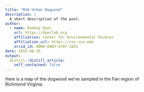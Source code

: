 ```yaml
---
title: "RVA Urban Dogwood"
description: |
  A short description of the post.
author:
  - name: Rodney Dyer
    url: https://dyerlab.org
    affiliation: Center for Environmental Studies
    affiliation_url: https://ces.vcu.edu
    orcid_id: 0000-0003-4707-3453
date: 2015-08-25
output:
  distill::distill_article:
    self_contained: false
---
```





Here is a map of the dogwood we've sampled in the Fan region of Richmond Virginia.
 
 
 

